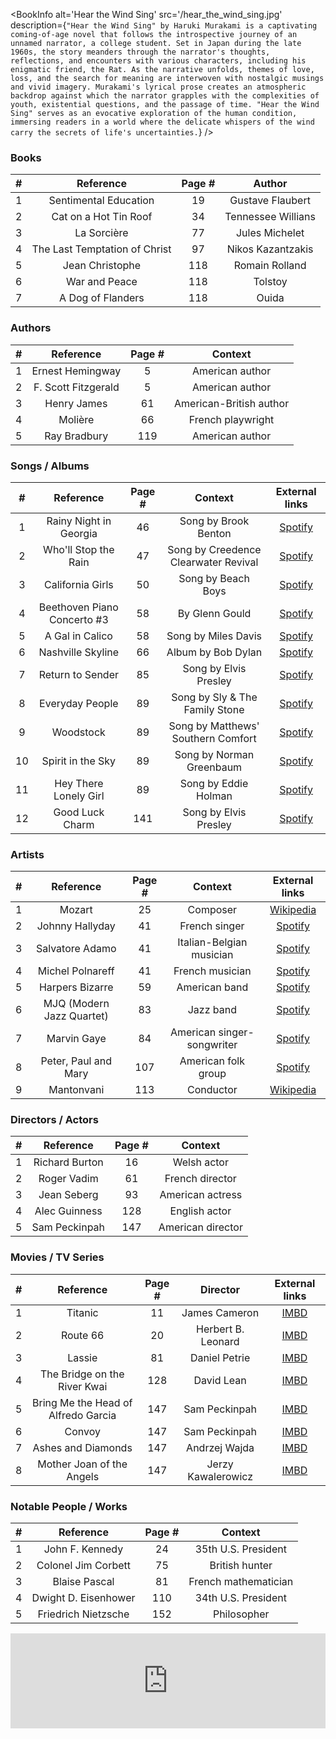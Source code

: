 
<BookInfo
  alt='Hear the Wind Sing'
  src='/hear_the_wind_sing.jpg'
  description={`"Hear the Wind Sing" by Haruki Murakami is a captivating coming-of-age novel that follows the introspective journey of an unnamed narrator, a college student. Set in Japan during the late 1960s, the story meanders through the narrator's thoughts, reflections, and encounters with various characters, including his enigmatic friend, the Rat. As the narrative unfolds, themes of love, loss, and the search for meaning are interwoven with nostalgic musings and vivid imagery. Murakami's lyrical prose creates an atmospheric backdrop against which the narrator grapples with the complexities of youth, existential questions, and the passage of time. "Hear the Wind Sing" serves as an evocative exploration of the human condition, immersing readers in a world where the delicate whispers of the wind carry the secrets of life's uncertainties.`}
/>

### Books

|  #  |           Reference           | Page # |       Author       |
| :-: | :---------------------------: | :----: | :----------------: |
|  1  |     Sentimental Education     |   19   |  Gustave Flaubert  |
|  2  |     Cat on a Hot Tin Roof     |   34   | Tennessee Willians |
|  3  |          La Sorcière          |   77   |   Jules Michelet   |
|  4  | The Last Temptation of Christ |   97   | Nikos Kazantzakis  |
|  5  |        Jean Christophe        |  118   |   Romain Rolland   |
|  6  |         War and Peace         |  118   |      Tolstoy       |
|  7  |       A Dog of Flanders       |  118   |       Ouida        |

### Authors

|  #  |      Reference      | Page # |         Context         |
| :-: | :-----------------: | :----: | :---------------------: |
|  1  |  Ernest Hemingway   |   5    |     American author     |
|  2  | F. Scott Fitzgerald |   5    |     American author     |
|  3  |     Henry James     |   61   | American-British author |
|  4  |       Molière       |   66   |    French playwright    |
|  5  |    Ray Bradbury     |  119   |     American author     |

### Songs / Albums

|  #  |          Reference          | Page # |               Context                |             External links              |
| :-: | :-------------------------: | :----: | :----------------------------------: | :-------------------------------------: |
|  1  |   Rainy Night in Georgia    |   46   |         Song by Brook Benton         | [Spotify](https://tinyurl.com/ycyf82fj) |
|  2  |    Who'll Stop the Rain     |   47   | Song by Creedence Clearwater Revival | [Spotify](https://tinyurl.com/3tv2a5fs) |
|  3  |      California Girls       |   50   |          Song by Beach Boys          | [Spotify](https://tinyurl.com/bde3x6py) |
|  4  | Beethoven Piano Concerto #3 |   58   |            By Glenn Gould            | [Spotify](https://tinyurl.com/ykaz8kxr) |
|  5  |       A Gal in Calico       |   58   |         Song by Miles Davis          | [Spotify](https://tinyurl.com/4r94djhw) |
|  6  |      Nashville Skyline      |   66   |          Album by Bob Dylan          | [Spotify](https://tinyurl.com/y2ss4ar7) |
|  7  |      Return to Sender       |   85   |        Song by Elvis Presley         | [Spotify](https://tinyurl.com/2wvfhjrr) |
|  8  |       Everyday People       |   89   |    Song by Sly & The Family Stone    | [Spotify](https://tinyurl.com/4ec7xh7a) |
|  9  |          Woodstock          |   89   |  Song by Matthews' Southern Comfort  | [Spotify](https://tinyurl.com/34apf8ff) |
| 10  |      Spirit in the Sky      |   89   |       Song by Norman Greenbaum       | [Spotify](https://tinyurl.com/5cz7nc6z) |
| 11  |    Hey There Lonely Girl    |   89   |         Song by Eddie Holman         | [Spotify](https://tinyurl.com/mr3d5hfz) |
| 12  |       Good Luck Charm       |  141   |        Song by Elvis Presley         | [Spotify](https://tinyurl.com/y294xpcb) |

### Artists

|  #  |         Reference         | Page # |          Context           |              External links               |
| :-: | :-----------------------: | :----: | :------------------------: | :---------------------------------------: |
|  1  |          Mozart           |   25   |          Composer          | [Wikipedia](https://tinyurl.com/y7ym4kec) |
|  2  |      Johnny Hallyday      |   41   |       French singer        |  [Spotify](https://tinyurl.com/38bf7tbe)  |
|  3  |      Salvatore Adamo      |   41   |  Italian-Belgian musician  |  [Spotify](https://tinyurl.com/n58dd66p)  |
|  4  |     Michel Polnareff      |   41   |      French musician       |  [Spotify](https://tinyurl.com/mrxfrmvw)  |
|  5  |      Harpers Bizarre      |   59   |       American band        |  [Spotify](https://tinyurl.com/3mz9d23k)  |
|  6  | MJQ (Modern Jazz Quartet) |   83   |         Jazz band          |  [Spotify](https://tinyurl.com/4mthpywu)  |
|  7  |        Marvin Gaye        |   84   | American singer-songwriter |  [Spotify](https://tinyurl.com/p94kce5n)  |
|  8  |   Peter, Paul and Mary    |  107   |    American folk group     |  [Spotify](https://tinyurl.com/4xrhztk5)  |
|  9  |        Mantonvani         |  113   |         Conductor          | [Wikipedia](https://tinyurl.com/4anmpxxu) |

### Directors / Actors

|  #  |   Reference    | Page # |      Context      |
| :-: | :------------: | :----: | :---------------: |
|  1  | Richard Burton |   16   |    Welsh actor    |
|  2  |  Roger Vadim   |   61   |  French director  |
|  3  |  Jean Seberg   |   93   | American actress  |
|  4  | Alec Guinness  |  128   |   English actor   |
|  5  | Sam Peckinpah  |  147   | American director |

### Movies / TV Series

|  #  |              Reference              | Page # |      Director      |                External links                 |
| :-: | :---------------------------------: | :----: | :----------------: | :-------------------------------------------: |
|  1  |               Titanic               |   11   |   James Cameron    | [IMBD](https://www.imdb.com/title/tt0120338/) |
|  2  |              Route 66               |   20   | Herbert B. Leonard | [IMBD](https://www.imdb.com/title/tt0053534/) |
|  3  |               Lassie                |   81   |   Daniel Petrie    | [IMBD](https://www.imdb.com/title/tt0110305/) |
|  4  |    The Bridge on the River Kwai     |  128   |     David Lean     | [IMBD](https://www.imdb.com/title/tt0050212/) |
|  5  | Bring Me the Head of Alfredo Garcia |  147   |   Sam Peckinpah    | [IMBD](https://www.imdb.com/title/tt0071249/) |
|  6  |               Convoy                |  147   |   Sam Peckinpah    | [IMBD](https://www.imdb.com/title/tt0077369/) |
|  7  |         Ashes and Diamonds          |  147   |   Andrzej Wajda    | [IMBD](https://www.imdb.com/title/tt0052080/) |
|  8  |      Mother Joan of the Angels      |  147   | Jerzy Kawalerowicz | [IMBD](https://www.imdb.com/title/tt0055153/) |

### Notable People / Works

|  #  |      Reference       | Page # |       Context        |
| :-: | :------------------: | :----: | :------------------: |
|  1  |   John F. Kennedy    |   24   | 35th U.S. President  |
|  2  | Colonel Jim Corbett  |   75   |    British hunter    |
|  3  |    Blaise Pascal     |   81   | French mathematician |
|  4  | Dwight D. Eisenhower |  110   | 34th U.S. President  |
|  5  | Friedrich Nietzsche  |  152   |     Philosopher      |

<iframe
  style={{ borderRadius: '12px' }}
  src='https://open.spotify.com/embed/playlist/4cOk9yoE2lX467csnTAyjA?utm_source=generator&theme=0'
  width='100%'
  height='152'
  frameBorder='0'
  allowfullscreen=''
  allow='autoplay; clipboard-write; encrypted-media; fullscreen; picture-in-picture'
  loading='lazy'
></iframe>
